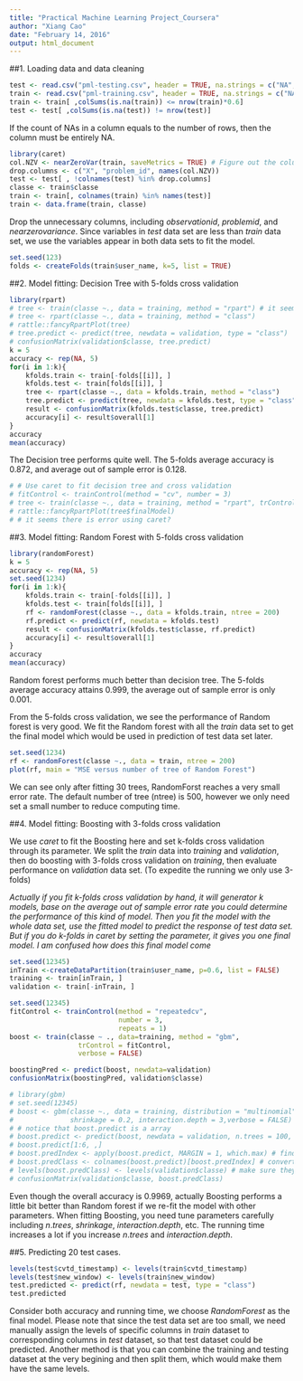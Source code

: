 ```yaml
---
title: "Practical Machine Learning Project_Coursera"
author: "Xiang Cao"
date: "February 14, 2016"
output: html_document
---
```


##1. Loading data and data cleaning
```r
test <- read.csv("pml-testing.csv", header = TRUE, na.strings = c("NA", "#DIV/0!"))
train <- read.csv("pml-training.csv", header = TRUE, na.strings = c("NA", "#DIV/0!"))
train <- train[ ,colSums(is.na(train)) <= nrow(train)*0.6]
test <- test[ ,colSums(is.na(test)) != nrow(test)]
```

If the count of NAs in a column equals to the number of rows, then the column must be entirely NA.

```r
library(caret)
col.NZV <- nearZeroVar(train, saveMetrics = TRUE) # Figure out the columns that has near zero variance
drop.columns <- c("X", "problem_id", names(col.NZV))
test <- test[ , !colnames(test) %in% drop.columns]
classe <- train$classe
train <- train[, colnames(train) %in% names(test)]
train <- data.frame(train, classe)
```

Drop the unnecessary columns, including $observation id$, $problem id$, and $near zero variance$. Since variables in $test$ data set are less than $train$ data set, we use the variables appear in both data sets to fit the model.

```r
set.seed(123)
folds <- createFolds(train$user_name, k=5, list = TRUE)
```


##2. Model fitting: Decision Tree with 5-folds cross validation
```r
library(rpart)
# tree <- train(classe ~., data = training, method = "rpart") # it seems there is error using caret?
# tree <- rpart(classe ~., data = training, method = "class")
# rattle::fancyRpartPlot(tree)
# tree.predict <- predict(tree, newdata = validation, type = "class")
# confusionMatrix(validation$classe, tree.predict)
k = 5
accuracy <- rep(NA, 5)
for(i in 1:k){
    kfolds.train <- train[-folds[[i]], ]
    kfolds.test <- train[folds[[i]], ]
    tree <- rpart(classe ~., data = kfolds.train, method = "class")
    tree.predict <- predict(tree, newdata = kfolds.test, type = "class")
    result <- confusionMatrix(kfolds.test$classe, tree.predict)
    accuracy[i] <- result$overall[1]
}
accuracy
mean(accuracy)
```

The Decision tree performs quite well. The 5-folds average accuracy is $0.872$, and average out of sample error is $0.128$.

```r
# # Use caret to fit decision tree and cross validation
# fitControl <- trainControl(method = "cv", number = 3)
# tree <- train(classe ~., data = training, method = "rpart", trControl = fitControl) 
# rattle::fancyRpartPlot(tree$finalModel)
# # it seems there is error using caret?
```

##3. Model fitting: Random Forest with 5-folds cross validation
```r
library(randomForest)
k = 5
accuracy <- rep(NA, 5)
set.seed(1234)
for(i in 1:k){
    kfolds.train <- train[-folds[[i]], ]
    kfolds.test <- train[folds[[i]], ]
    rf <- randomForest(classe ~., data = kfolds.train, ntree = 200)
    rf.predict <- predict(rf, newdata = kfolds.test)
    result <- confusionMatrix(kfolds.test$classe, rf.predict)
    accuracy[i] <- result$overall[1]
}
accuracy
mean(accuracy)
```

Random forest performs much better than decision tree. The 5-folds average accuracy attains $0.999$, the average out of sample error is only $0.001$. 

From the 5-folds cross validation, we see the performance of Random forest is very good. We fit the Random forest with all the $train$ data set to get the final model which would be used in prediction of test data set later.

```r
set.seed(1234)
rf <- randomForest(classe ~., data = train, ntree = 200)
plot(rf, main = "MSE versus number of tree of Random Forest")
```

We can see only after fitting 30 trees, RandomForst reaches a very small error rate. The default number of tree (ntree) is 500, however we only need set a small number to reduce computing time.

##4. Model fitting: Boosting with 3-folds cross validation

We use $caret$ to fit the Boosting here and set k-folds cross validation through its parameter. We split the $train$ data into $training$ and $validation$, then do boosting with 3-folds cross validation on $training$, then evaluate performance on $validation$ data set. (To expedite the running we only use 3-folds)

*Actually if you fit k-folds cross validation by hand, it will generator k models, base on the average out of sample error rate you could determine the performance of this kind of model. Then you fit the model with the whole data set, use the fitted model to predict the response of test data set. But if you do k-folds in caret by setting the parameter, it gives you one final model. I am confused how does this final model come*

```r
set.seed(12345)
inTrain <-createDataPartition(train$user_name, p=0.6, list = FALSE) 
training <- train[inTrain, ]
validation <- train[-inTrain, ]

set.seed(12345)
fitControl <- trainControl(method = "repeatedcv",
                           number = 3,
                           repeats = 1)
boost <- train(classe ~ ., data=training, method = "gbm",
                 trControl = fitControl,
                 verbose = FALSE)

boostingPred <- predict(boost, newdata=validation)
confusionMatrix(boostingPred, validation$classe)
```

```r
# library(gbm)
# set.seed(12345)
# boost <- gbm(classe ~., data = training, distribution = "multinomial", cv.folds = 2, n.trees = 100, 
#              shrinkage = 0.2, interaction.depth = 3,verbose = FALSE)
# # notice that boost.predict is a array
# boost.predict <- predict(boost, newdata = validation, n.trees = 100, type = "response")
# boost.predict[1:6, ,]
# boost.predIndex <- apply(boost.predict, MARGIN = 1, which.max) # find out the index of maximal prob. each row
# boost.predClass <- colnames(boost.predict)[boost.predIndex] # convert index into class A-E
# levels(boost.predClass) <- levels(validation$classe) # make sure they have the same level
# confusionMatrix(validation$classe, boost.predClass)
```

Even though the overall accuracy is $0.9969$, actually Boosting performs a little bit better than Random forest if we re-fit the model with other parameters. When fitting Boosting, you need tune parameters carefully including $n.trees$, $shrinkage$, $interaction.depth$, etc. The running time increases a lot if you increase $n.trees$ and $interaction.depth$.

##5. Predicting 20 test cases.
```r
levels(test$cvtd_timestamp) <- levels(train$cvtd_timestamp)
levels(test$new_window) <- levels(train$new_window)
test.predicted <- predict(rf, newdata = test, type = "class")
test.predicted
```

Consider both accuracy and running time, we choose $RandomForest$ as the final model. Please note that since the test data set are too small, we need manually assign the levels of specific columns in $train$ dataset to corresponding columns in $test$ dataset, so that test dataset could be predicted. Another method is that you can combine the training and testing dataset at the very begining and then split them, which would make them have the same levels.